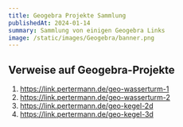 ```yaml
---
title: Geogebra Projekte Sammlung
publishedAt: 2024-01-14
summary: Sammlung von einigen Geogebra Links
image: /static/images/Geogebra/banner.png
---
```


## Verweise auf Geogebra-Projekte

1. https://link.pertermann.de/geo-wasserturm-1
2. https://link.pertermann.de/geo-wasserturm-2
3. https://link.pertermann.de/geo-kegel-2d
4. https://link.pertermann.de/geo-kegel-3d